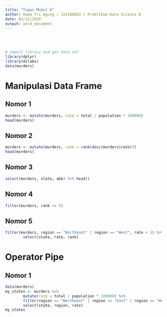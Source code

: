 ```yaml
---
title: "Tugas Modul 6"
author: Rama Tri Agung / 123180053 / Praktikum Data Science B
date: 03/12/2020
output: word_document
---
```


<br/><br/>
```r
# import library and get data set
library(dplyr)
library(dslabs)
data(murders)
```

# Manipulasi Data Frame

## Nomor 1
```r
murders <- mutate(murders, rate = total / population * 100000)
head(murders)
```

## Nomor 2
```r
murders <- mutate(murders, rank = rank(desc(murders$rate)))
head(murders)
```

## Nomor 3
```r
select(murders, state, abb) %>% head()
```

## Nomor 4
```r
filter(murders, rank <= 5)
```

## Nomor 5
```r
filter(murders, region == "Northeast" | region == "West", rate < 1) %>%
        select(state, rate, rank)
```


# Operator Pipe

## Nomor 1
```r
data(murders)
my_states <- murders %>%
        mutate(rate = total / population * 100000) %>%
        filter(region == "Northeast" | region == "East" | region == "West", rate < 1) %>%
        select(state, region, rate)
my_states
```
